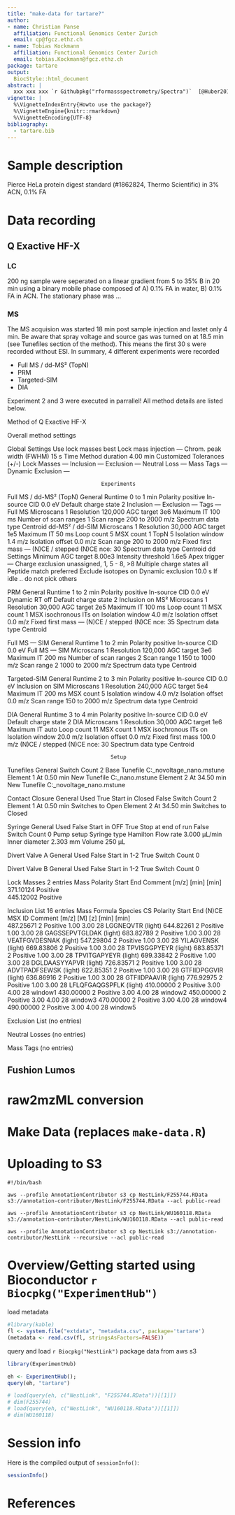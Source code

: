 ```yaml
---
title: "make-data for tartare?"
author:
- name: Christian Panse
  affiliation: Functional Genomics Center Zurich
  email: cp@fgcz.ethz.ch
- name: Tobias Kockmann
  affiliation: Functional Genomics Center Zurich
  email: tobias.Kockmann@fgcz.ethz.ch
package: tartare
output:
  BiocStyle::html_document
abstract: |
  xxx xxx xxx `r Githubpkg("rformassspectrometry/Spectra")`  [@Huber2015, @Trachsel2018]
vignette: |
  %\VignetteIndexEntry{Howto use the package?}
  %\VignetteEngine{knitr::rmarkdown}
  %\VignetteEncoding{UTF-8}
bibliography:
  - tartare.bib
---
```


# Sample description

Pierce HeLa protein digest standard (#1862824, Thermo Scientific) in 3% ACN, 0.1% FA

# Data recording

## Q Exactive HF-X



### LC

200 ng sample were seperated on a linear gradient from 5 to 35% B in 20 min using a binary mobile phase composed of A) 0.1% FA in water, B) 0.1% FA in ACN. The stationary phase was ...

### MS

The MS acquision was started 18 min post sample injection and lastet only 4 min. Be aware that spray voltage and source gas was turned on at 18.5 min (see Tunefiles section of the method). This means the first 30 s were recorded without ESI. In summary, 4 different experiments were recorded

- Full MS / dd-MS² (TopN)
- PRM
- Targeted-SIM
- DIA

Experiment 2 and 3 were executed in parrallel! All method details are listed below.

Method of Q Exactive HF-X

Overall method settings

Global Settings
Use lock masses                                                         best 
Lock mass injection                                                        ― 
Chrom. peak width (FWHM)                                                  15 s
Time
Method duration                                                         4.00 min
Customized Tolerances (+/-)
Lock Masses                                                                ― 
Inclusion                                                                  ― 
Exclusion                                                                  ― 
Neutral Loss                                                               ― 
Mass Tags                                                                  ― 
Dynamic Exclusion                                                          ― 

                                  Experiments

Full MS / dd-MS² (TopN)
General
Runtime                                                               0 to 1 min
Polarity                                                            positive 
In-source CID                                                            0.0 eV
Default charge state                                                       2 
Inclusion                                                                  ― 
Exclusion                                                                  ― 
Tags                                                                       ― 
Full MS
Microscans                                                                 1 
Resolution                                                           120,000 
AGC target                                                               3e6 
Maximum IT                                                               100 ms
Number of scan ranges                                                      1 
Scan range                                                       200 to 2000 m/z
Spectrum data type                                                  Centroid 
dd-MS² / dd-SIM
Microscans                                                                 1 
Resolution                                                            30,000 
AGC target                                                               1e5 
Maximum IT                                                                50 ms
Loop count                                                                 5 
MSX count                                                                  1 
TopN                                                                       5 
Isolation window                                                         1.4 m/z
Isolation offset                                                         0.0 m/z
Scan range                                                       200 to 2000 m/z
Fixed first mass                                                           ― 
(N)CE / stepped (N)CE                                                nce: 30 
Spectrum data type                                                  Centroid 
dd Settings
Minimum AGC target                                                    8.00e3 
Intensity threshold                                                    1.6e5 
Apex trigger                                                               ― 
Charge exclusion                                    unassigned, 1, 5 - 8, >8 
Multiple charge states                                                   all 
Peptide match                                                      preferred 
Exclude isotopes                                                          on 
Dynamic exclusion                                                       10.0 s
If idle ..                                                do not pick others 

PRM
General
Runtime                                                               1 to 2 min
Polarity                                                            positive 
In-source CID                                                            0.0 eV
Dynamic RT                                                               off 
Default charge state                                                       2 
Inclusion                                                                 on 
MS²
Microscans                                                                 1 
Resolution                                                            30,000 
AGC target                                                               2e5 
Maximum IT                                                               100 ms
Loop count                                                                11 
MSX count                                                                  1 
MSX isochronous ITs                                                       on 
Isolation window                                                         4.0 m/z
Isolation offset                                                         0.0 m/z
Fixed first mass                                                           ― 
(N)CE / stepped (N)CE                                                nce: 35 
Spectrum data type                                                  Centroid 

Full MS — SIM
General
Runtime                                                               1 to 2 min
Polarity                                                            positive 
In-source CID                                                            0.0 eV
Full MS — SIM
Microscans                                                                 1 
Resolution                                                           120,000 
AGC target                                                               3e6 
Maximum IT                                                               200 ms
Number of scan ranges                                                      2 
Scan range 1                                                     150 to 1000 m/z
Scan range 2                                                    1000 to 2000 m/z
Spectrum data type                                                  Centroid 

Targeted-SIM
General
Runtime                                                               2 to 3 min
Polarity                                                            positive 
In-source CID                                                            0.0 eV
Inclusion                                                                 on 
SIM
Microscans                                                                 1 
Resolution                                                           240,000 
AGC target                                                               5e4 
Maximum IT                                                               200 ms
MSX count                                                                  5 
Isolation window                                                         4.0 m/z
Isolation offset                                                         0.0 m/z
Scan range                                                       150 to 2000 m/z
Spectrum data type                                                  Centroid 

DIA
General
Runtime                                                               3 to 4 min
Polarity                                                            positive 
In-source CID                                                            0.0 eV
Default charge state                                                       2 
DIA
Microscans                                                                 1 
Resolution                                                            30,000 
AGC target                                                               1e6 
Maximum IT                                                              auto 
Loop count                                                                11 
MSX count                                                                  1 
MSX isochronous ITs                                                       on 
Isolation window                                                        20.0 m/z
Isolation offset                                                         0.0 m/z
Fixed first mass                                                       100.0 m/z
(N)CE / stepped (N)CE                                                nce: 30 
Spectrum data type                                                  Centroid 

                                     Setup

Tunefiles
General
Switch Count  2
Base Tunefile C:\Xcalibur\methods\nogas_novoltage_nano.mstune
Element 1
At            0.50 min
New Tunefile  C:\Xcalibur\methods\default_nano.mstune
Element 2
At            34.50 min
New Tunefile  C:\Xcalibur\methods\nogas_novoltage_nano.mstune

Contact Closure
General
Used              True 
Start in Closed  False 
Switch Count         2 
Element 1
At                0.50 min
Switches to       Open 
Element 2
At               34.50 min
Switches to     Closed 

Syringe
General
Used                  False 
Start in OFF           True 
Stop at end of run    False 
Switch Count              0 
Pump setup
Syringe type       Hamilton 
Flow rate             3.000 µL/min
Inner diameter        2.303 mm
Volume                  250 µL

Divert Valve A
General
Used         False 
Start in 1-2  True 
Switch Count     0 

Divert Valve B
General
Used         False 
Start in 1-2  True 
Switch Count     0 

Lock Masses
    2 entries
     Mass Polarity Start   End Comment
    [m/z]          [min] [min] 
371.10124 Positive             
445.12002 Positive             

Inclusion List
    16 entries
     Mass Formula Species  CS Polarity Start   End (N)CE MSX ID Comment
    [m/z]     [M]         [z]          [min] [min]              
487.25671                   2 Positive  1.00  3.00    28        LGGNEQVTR
                                                                (light)
644.82261                   2 Positive  1.00  3.00    28        GAGSSEPVTGLDAK
                                                                (light)
683.82789                   2 Positive  1.00  3.00    28        VEATFGVDESNAK
                                                                (light)
547.29804                   2 Positive  1.00  3.00    28        YILAGVENSK
                                                                (light)
669.83806                   2 Positive  1.00  3.00    28        TPVISGGPYEYR
                                                                (light)
683.85371                   2 Positive  1.00  3.00    28        TPVITGAPYEYR
                                                                (light)
699.33842                   2 Positive  1.00  3.00    28        DGLDAASYYAPVR
                                                                (light)
726.83571                   2 Positive  1.00  3.00    28        ADVTPADFSEWSK
                                                                (light)
622.85351                   2 Positive  1.00  3.00    28        GTFIIDPGGVIR
                                                                (light)
636.86916                   2 Positive  1.00  3.00    28        GTFIIDPAAVIR
                                                                (light)
776.92975                   2 Positive  1.00  3.00    28        LFLQFGAQGSPFLK
                                                                (light)
410.00000                   2 Positive  3.00  4.00    28        window1
430.00000                   2 Positive  3.00  4.00    28        window2
450.00000                   2 Positive  3.00  4.00    28        window3
470.00000                   2 Positive  3.00  4.00    28        window4
490.00000                   2 Positive  3.00  4.00    28        window5

Exclusion List
   (no entries)

Neutral Losses
   (no entries)

Mass Tags
   (no entries)

## Fushion Lumos

# raw2mzML conversion



# Make Data (replaces `make-data.R`)




# Uploading to S3
```
#!/bin/bash

aws --profile AnnotationContributor s3 cp NestLink/F255744.RData s3://annotation-contributor/NestLink/F255744.RData --acl public-read

aws --profile AnnotationContributor s3 cp NestLink/WU160118.RData s3://annotation-contributor/NestLink/WU160118.RData --acl public-read

aws --profile AnnotationContributor s3 cp NestLink s3://annotation-contributor/NestLink --recursive --acl public-read

```
# Overview/Getting started using Bioconductor `r Biocpkg("ExperimentHub")`

load metadata

```r
#library(kable)
fl <- system.file("extdata", "metadata.csv", package='tartare')
(metadata <- read.csv(fl, stringsAsFactors=FALSE))
```

query and load `r Biocpkg("NestLink")` package data from aws s3

```r
library(ExperimentHub)

eh <- ExperimentHub(); 
query(eh, "tartare")

# load(query(eh, c("NestLink", "F255744.RData"))[[1]])
# dim(F255744)
# load(query(eh, c("NestLink", "WU160118.RData"))[[1]])
# dim(WU160118)
```


# Session info

Here is the compiled output of `sessionInfo()`:

```r
sessionInfo()
```

# References
